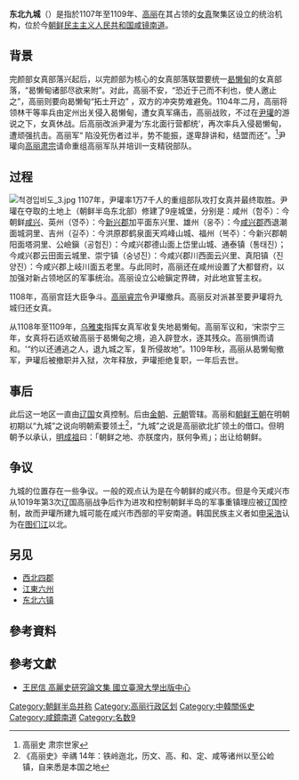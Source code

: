 {{Distinguish|東北九省}}
{{Infobox Korean name
|image=동북 9성.png
|image_size=
|caption=圖中高麗東北角為東北九城的位置
|hangul=동북 구성
|hanja=東北九城
|rr=Dongbuk Guseong
|mr=Tongpuk Kusŏng
}}
'''东北九城'''（{{lang|ko|동북 9성}}）是指於1107年至1109年、[[高丽|高丽]]在其占领的[[女真|女真]]聚集区设立的统治机构，位於今[[朝鲜民主主义人民共和国|朝鲜民主主义人民共和国]][[咸镜南道|咸镜南道]]。

== 背景 ==
完颜部女真部落兴起后，以完颜部为核心的女真部落联盟要统一[[曷懒甸|曷懒甸]]的女真部落，“曷懒甸诸部尽欲来附”。对此，高丽不安，“恐近于己而不利也，使人邀止之”，高丽则要向曷懒甸“拓土开边” ，双方的冲突势难避免。1104年二月，高丽将领林干等率兵由定州出关侵入曷懒甸，遭女真军痛击，高丽战败，不过在[[尹瓘|尹瓘]]的游说之下，女真休战。后高丽改派尹灌为‘东北面行营都统’，再次率兵入侵曷懒甸，遭顽强抗击。高丽军“ 陷没死伤者过半，势不能振，遂卑辞讲和，结盟而还”。<ref>高丽史 肃宗世家</ref>尹瓘向[[高丽肃宗|高丽肃宗]]请命重组高丽军队并培训一支精锐部队。

== 过程 ==
[[File:척경입비도_3.jpg|thumb]]
1107年，尹瓘率1万7千人的重组部队攻打女真并最终取胜。尹瓘在夺取的土地上（朝鲜半岛东北部）修建了9座城堡，分别是：咸州（함주）：今朝鲜[[咸兴|咸兴]]、英州（영주）：今[[新兴郡|新兴郡]]加平面东兴里、雄州（웅주）：今[[咸兴郡|咸兴郡]]西退潮面城洞里、吉州（길주）：今洪原郡鹤泉面天鸡峰山城、福州（복주）：今新兴郡朝阳面塔洞里、公嶮鎭（공험진）：今咸兴郡德山面上岱里山城、通泰镇（통태진）；今咸兴郡云田面云城里、崇宁镇（숭녕진）：今咸兴郡川西面云兴里、真阳镇（진양진）：今咸兴郡上岐川面五老里。与此同时，高丽还在咸州设置了大都督府，以加强对新占领地区的军事统治。高丽设立公嶮鎭定界碑，对此地宣誓主权。

1108年，高丽宫廷大臣争斗。[[高丽睿宗|高丽睿宗]]令尹瓘撤兵。高丽反对派甚至要尹瓘将九城归还女真。

从1108年至1109年，[[乌雅束|乌雅束]]指挥女真军收复失地曷懒甸。高丽军议和，‘宋崇宁三年，女真将石适欢破高丽于曷懒甸之境，追入辟登水，逐其残众。高丽惧而请和。'“约以还逋逃之人，退九城之军，复所侵故地”。1109年秋，高丽从曷懒甸撤军，尹瓘后被撤职并入狱，次年释放，尹瓘拒绝复职，一年后去世。

== 事后 ==
此后这一地区一直由[[辽国|辽国]]女真控制。后由[[金朝|金朝]]、[[元朝|元朝]]管辖。高丽和[[朝鲜王朝|朝鲜王朝]]在明朝初期以“九城”之说向明朝索要领土<ref>《高丽史》辛禑 14年：铁岭迤北，历文、高、和、定、咸等诸州以至公崄镇，自来悉是本国之地</ref>，“九城”之说是高丽欲北扩领土的借口。但明朝予以承认，[[明成祖|明成祖]]曰：「朝鲜之地、亦朕度内，朕何争焉」；出让给朝鲜。

== 争议 ==
九城的位置存在一些争议。一般的观点认为是在今朝鲜的咸兴市。但是今天咸兴市从1019年第3次辽国高丽战争后作为进攻和控制朝鲜半岛的军事重镇理应被辽国控制，故而尹瓘所建九城可能在咸兴市西部的平安南道。韩国民族主义者如[[申采浩|申采浩]]认为在[[图们江|图们江]]以北。

== 另见 ==
*[[西北四郡|西北四郡]]
*[[江東六州|江東六州]]
*[[东北六镇|东北六镇]]

== 參考資料 ==
{{reflist}}

== 參考文獻 ==
*[http://books.google.com.hk/books?id=t68V1sJBunkC&pg=PA175&lpg=PA175&dq=%E4%B8%9C%E5%8C%97%E4%B9%9D%E5%9F%8E+%E9%AB%98%E4%B8%BD&source=bl&ots=RqG9_hY6Sj&sig=J8Egt2A7mbw9pp4rxjTeXV3ZER4&hl=zh-CN&sa=X&ei=mZxZUYehIdGtlQXRgYHQCg&ved=0CFAQ6AEwBg#v=onepage&q=%E4%B8%9C%E5%8C%97%E4%B9%9D%E5%9F%8E%20%E9%AB%98%E4%B8%BD&f=false 王民信 高麗史研究論文集 國立臺灣大學出版中心]{{Wayback|url=http://books.google.com.hk/books?id=t68V1sJBunkC&pg=PA175&lpg=PA175&dq=%E4%B8%9C%E5%8C%97%E4%B9%9D%E5%9F%8E+%E9%AB%98%E4%B8%BD&source=bl&ots=RqG9_hY6Sj&sig=J8Egt2A7mbw9pp4rxjTeXV3ZER4&hl=zh-CN&sa=X&ei=mZxZUYehIdGtlQXRgYHQCg&ved=0CFAQ6AEwBg#v=onepage&q=%E4%B8%9C%E5%8C%97%E4%B9%9D%E5%9F%8E%20%E9%AB%98%E4%B8%BD&f=false |date=20140729145334 }}

[[Category:朝鲜半岛并称|Category:朝鲜半岛并称]]
[[Category:高丽行政区划|Category:高丽行政区划]]
[[Category:中韓關係史|Category:中韓關係史]]
[[Category:咸鏡南道|Category:咸鏡南道]]
[[Category:名数9|Category:名数9]]